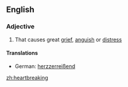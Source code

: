 ==English==

===Adjective===
{{en-adj}}

# That causes great [[grief]], [[anguish]] or [[distress]]

====Translations====
{{trans-top|That causes great grief, anguish or distress}}
*German: [[herzzerreißend]]
{{trans-mid}}
{{trans-bottom}}

[[zh:heartbreaking]]